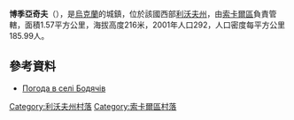 {{coord|50|28|45|N|24|34|4|E|scale:100000|display=title}}

'''博季亞奇夫'''（{{lang-uk|Бодячів}}），是[[烏克蘭|烏克蘭]]的城鎮，位於該國西部[[利沃夫州|利沃夫州]]，由[[索卡爾區|索卡爾區]]負責管轄，面積1.57平方公里，海拔高度216米，2001年人口292，人口密度每平方公里185.99人。

==參考資料==
* [http://weather.in.ua/ua/l'vovskaja/1675 Погода в селі Бодячів]{{Wayback|url=http://weather.in.ua/ua/l%27vovskaja/1675 |date=20160305083916 }}

[[Category:利沃夫州村落|Category:利沃夫州村落]]
[[Category:索卡爾區村落|Category:索卡爾區村落]]


{{Lviv-geo-stub}}